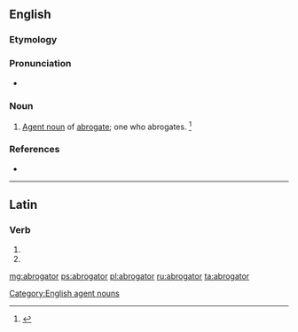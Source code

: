 ==English==

===Etymology===
{{suffix|abrogate|or}}

===Pronunciation===
* {{a|US}} {{IPA|/ˈæb.ɹəˌɡeɪ.tɚ/}}

===Noun===
{{en-noun}}

# [[agent noun|Agent noun]] of [[abrogate]]; one who abrogates. {{defdate|First attested in the late 16<sup>th</sup> century.}}<ref name=SOED>{{reference-book | last =| first = | authorlink =  | coauthors =  | editor =Brown, Lesley  | others =  | title = The Shorter Oxford English Dictionary | origdate =  | origyear = 1933| origmonth =  | url =  | format =  | accessdate =  | accessyear =  | accessmonth =  | edition = 5th | date =  | year =2003| month =  | publisher =Oxford University Press  | location =Oxford, UK | language =  | id =  | doi = | isbn =978-0-19-860575-7 | lccn = | ol = | pages =8| chapter =  | chapterurl =  | quote =}}</ref>

===References===
<references/>
* {{R:Webster 1913}}

[[Category:English agent nouns]]

----

==Latin==

===Verb===
{{la-verb-form|abrogātor}}

# {{conjugation of|abrogo|abrogō|2|s|fut|pass|imp|lang=la}}
# {{conjugation of|abrogo|abrogō|3|s|fut|pass|imp|lang=la}}

[[mg:abrogator]]
[[ps:abrogator]]
[[pl:abrogator]]
[[ru:abrogator]]
[[ta:abrogator]]